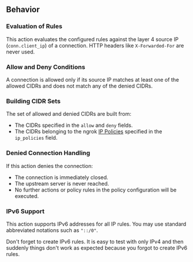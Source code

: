 ## Behavior

### Evaluation of Rules

This action evaluates the configured rules against the layer 4 source IP
(`conn.client_ip`) of a connection. HTTP headers like `X-Forwarded-For` are
never used.

### Allow and Deny Conditions

A connection is allowed only if its source IP matches at least one of the
allowed CIDRs and does not match any of the denied CIDRs.

### Building CIDR Sets

The set of allowed and denied CIDRs are built from:

- The CIDRs specified in the `allow` and `deny` fields.
- The CIDRs belonging to the ngrok [IP Policies](/api/resources/ip-policies/)
  specified in the `ip_policies` field.

### Denied Connection Handling

If this action denies the connection:

- The connection is immediately closed.
- The upstream server is never reached.
- No further actions or policy rules in the policy configuration will be executed.

### IPv6 Support

This action supports IPv6 addresses for all IP rules. You may use standard
abbreviated notations such as `"::/0"`.

Don't forget to create IPv6 rules. It is easy to test with only IPv4 and then
suddenly things don't work as expected because you forgot to create IPv6 rules.
